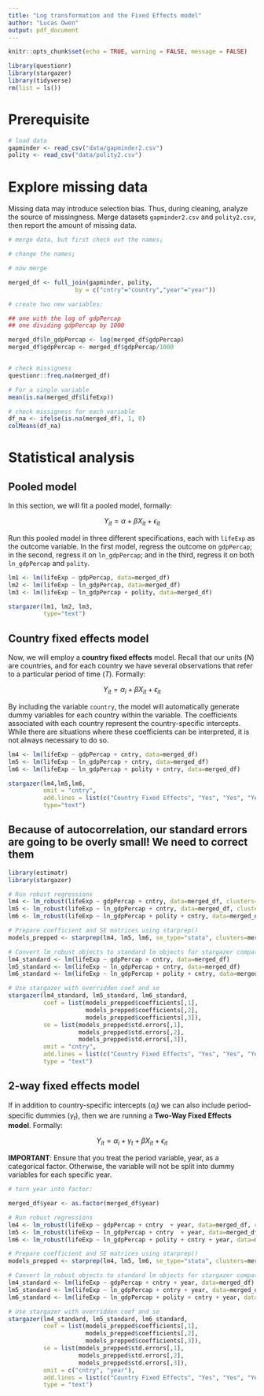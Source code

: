 ```yaml
---
title: "Log transformation and the Fixed Effects model"
author: "Lucas Owen"
output: pdf_document
---
```


```r
knitr::opts_chunk$set(echo = TRUE, warning = FALSE, message = FALSE)

library(questionr)
library(stargazer)
library(tidyverse)
rm(list = ls())
```



# Prerequisite

```r

# load data
gapminder <- read_csv("data/gapminder2.csv")
polity <- read_csv("data/polity2.csv")
```


# Explore missing data

Missing data may introduce selection bias. Thus, during cleaning, analyze the source of missingness. Merge datasets `gapminder2.csv` and `polity2.csv`, then report the amount of missing data.


```r

# merge data, but first check out the names¡

# change the names¡

# now merge

merged_df <- full_join(gapminder, polity,
                   by = c("cntry"="country","year"="year"))

# create two new variables:

## one with the log of gdpPercap
## one dividing gdpPercap by 1000

merged_df$ln_gdpPercap <- log(merged_df$gdpPercap)
merged_df$gdpPercap <- merged_df$gdpPercap/1000


# check missigness
questionr::freq.na(merged_df)

# For a single variable
mean(is.na(merged_df$lifeExp))

# check missigness for each variable
df_na <- ifelse(is.na(merged_df), 1, 0)
colMeans(df_na)

```


# Statistical analysis


## Pooled model


In this section, we will fit a pooled model, formally:

$$
Y_{it} = \alpha + \beta X_{it} + \epsilon_{it} 
$$

Run this pooled model in three different specifications, each with `lifeExp` as the outcome variable. In the first model, regress the outcome on `gdpPercap`; in the second, regress it on `ln_gdpPercap`; and in the third, regress it on both `ln_gdpPercap` and `polity`.

```r
lm1 <- lm(lifeExp ~ gdpPercap, data=merged_df)
lm2 <- lm(lifeExp ~ ln_gdpPercap, data=merged_df)
lm3 <- lm(lifeExp ~ ln_gdpPercap + polity, data=merged_df)

```


```r
stargazer(lm1, lm2, lm3,
          type="text")

```





## Country fixed effects model

Now, we will employ a **country fixed effects** model. Recall that our units ($N$) are countries, and for each country we have several observations that refer to a particular period of time ($T$). Formally:

$$
Y_{it} = \alpha_i + \beta X_{it} + \epsilon_{it} 
$$


By including the variable `country`, the model will automatically generate dummy variables for each country within the variable. The coefficients associated with each country represent the country-specific intercepts. While there are situations where these coefficients can be interpreted, it is not always necessary to do so.


```r
lm4 <- lm(lifeExp ~ gdpPercap + cntry, data=merged_df)
lm5 <- lm(lifeExp ~ ln_gdpPercap + cntry, data=merged_df)
lm6 <- lm(lifeExp ~ ln_gdpPercap + polity + cntry, data=merged_df)
```


```r
stargazer(lm4,lm5,lm6,
          omit = "cntry",
          add.lines = list(c("Country Fixed Effects", "Yes", "Yes", "Yes")), 
          type="text")

```

## Because of autocorrelation, our standard errors are going to be overly small! We need to correct them

```r
library(estimatr)
library(stargazer)

# Run robust regressions
lm4 <- lm_robust(lifeExp ~ gdpPercap + cntry, data=merged_df, clusters=cntry, se_type="stata")
lm5 <- lm_robust(lifeExp ~ ln_gdpPercap + cntry, data=merged_df, clusters=cntry, se_type="stata")
lm6 <- lm_robust(lifeExp ~ ln_gdpPercap + polity + cntry, data=merged_df, clusters=cntry, se_type="stata")

# Prepare coefficient and SE matrices using starprep()
models_prepped <- starprep(lm4, lm5, lm6, se_type="stata", clusters=merged_df$cntry)

# Convert lm_robust objects to standard lm objects for stargazer compatibility
lm4_standard <- lm(lifeExp ~ gdpPercap + cntry, data=merged_df)
lm5_standard <- lm(lifeExp ~ ln_gdpPercap + cntry, data=merged_df)
lm6_standard <- lm(lifeExp ~ ln_gdpPercap + polity + cntry, data=merged_df)

# Use stargazer with overridden coef and se
stargazer(lm4_standard, lm5_standard, lm6_standard,
          coef = list(models_prepped$coefficients[,1], 
                      models_prepped$coefficients[,2], 
                      models_prepped$coefficients[,3]),
          se = list(models_prepped$std.errors[,1], 
                    models_prepped$std.errors[,2], 
                    models_prepped$std.errors[,3]),
          omit = "cntry",
          add.lines = list(c("Country Fixed Effects", "Yes", "Yes", "Yes")), 
          type = "text")

```


## 2-way fixed effects model

If in addition to country-specific intercepts ($\alpha_i$) we can also include period-specific dummies ($\gamma_{t}$), then we are running a **Two-Way Fixed Effects model**. Formally:


$$
Y_{it} = \alpha_{i}  +\gamma_{t} + \beta X_{it} + \epsilon_{it} 
$$


**IMPORTANT**: Ensure that you treat the period variable, year, as a categorical factor. Otherwise, the variable will not be split into dummy variables for each specific year.


```r
# turn year into factor:

merged_df$year <- as.factor(merged_df$year)

# Run robust regressions
lm4 <- lm_robust(lifeExp ~ gdpPercap + cntry  + year, data=merged_df, clusters=cntry, se_type="stata")
lm5 <- lm_robust(lifeExp ~ ln_gdpPercap + cntry  + year, data=merged_df, clusters=cntry, se_type="stata")
lm6 <- lm_robust(lifeExp ~ ln_gdpPercap + polity + cntry + year, data=merged_df, clusters=cntry, se_type="stata")

# Prepare coefficient and SE matrices using starprep()
models_prepped <- starprep(lm4, lm5, lm6, se_type="stata", clusters=merged_df$cntry)

# Convert lm_robust objects to standard lm objects for stargazer compatibility
lm4_standard <- lm(lifeExp ~ gdpPercap + cntry + year, data=merged_df)
lm5_standard <- lm(lifeExp ~ ln_gdpPercap + cntry + year, data=merged_df)
lm6_standard <- lm(lifeExp ~ ln_gdpPercap + polity + cntry + year, data=merged_df)

# Use stargazer with overridden coef and se
stargazer(lm4_standard, lm5_standard, lm6_standard,
          coef = list(models_prepped$coefficients[,1], 
                      models_prepped$coefficients[,2], 
                      models_prepped$coefficients[,3]),
          se = list(models_prepped$std.errors[,1], 
                    models_prepped$std.errors[,2], 
                    models_prepped$std.errors[,3]),
          omit = c("cntry", "year"),
          add.lines = list(c("Country Fixed Effects", "Yes", "Yes", "Yes"), c("Year Fixed Effects", "Yes", "Yes", "Yes")), 
          type = "text")
```

